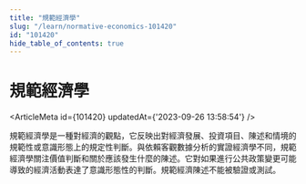 ```yaml
---
title: "規範經濟學"
slug: "/learn/normative-economics-101420"
id: "101420"
hide_table_of_contents: true
---
```



# 規範經濟學

<ArticleMeta id={101420} updatedAt={'2023-09-26 13:58:54'} />
<div className='border-solid border-b border-t-0 my-4 border-[var(--ifm-color-gray-300)]' />

規範經濟學是一種對經濟的觀點，它反映出對經濟發展、投資項目、陳述和情境的規範性或意識形態上的規定性判斷。與依賴客觀數據分析的實證經濟學不同，規範經濟學關注價值判斷和關於應該發生什麼的陳述。它對如果進行公共政策變更可能導致的經濟活動表達了意識形態性的判斷。規範經濟陳述不能被驗證或測試。
